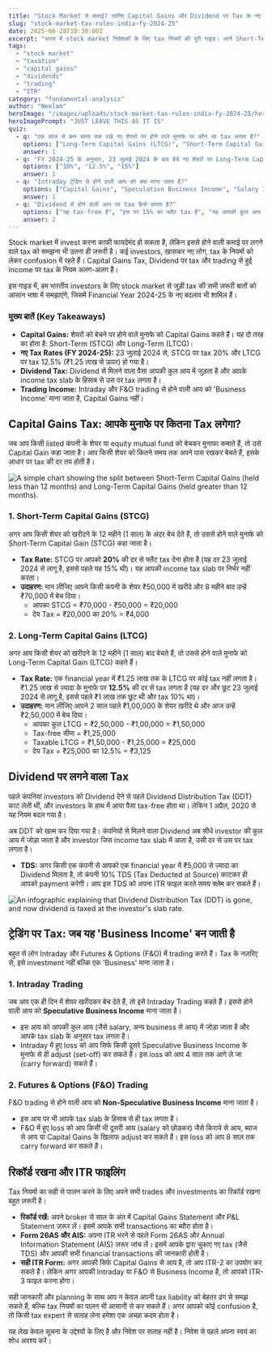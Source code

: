 ```yaml
---
title: "Stock Market से कमाई? जानिए Capital Gains और Dividend पर Tax के नए नियम (FY 2024-25)"
slug: "stock-market-tax-rules-india-fy-2024-25"
date: 2025-06-28T10:30:00Z
excerpt: "भारत में stock market निवेशकों के लिए tax नियमों की पूरी गाइड। जानें Short-Term और Long-Term Capital Gains, Dividend Tax और F&O trading पर tax कैसे लगता है, FY 2024-25 के नए बदलावों के साथ।"
tags:
  - "stock market"
  - "taxation"
  - "capital gains"
  - "dividends"
  - "trading"
  - "ITR"
category: "fundamental-analysis"
author: "Neelam"
heroImage: "/images/uploads/stock-market-tax-rules-india-fy-2024-25/hero-image.jpg"
heroImagePrompt: "JUST LEAVE THIS AS IT IS"
quiz:
  - q: "एक साल से कम समय तक रखे गए शेयरों पर होने वाले मुनाफे पर कौन सा tax लगता है?"
    options: ["Long-Term Capital Gains (LTCG)", "Short-Term Capital Gains (STCG)", "Dividend Tax"]
    answer: 1
  - q: "FY 2024-25 के अनुसार, 23 जुलाई 2024 के बाद बेचे गए शेयरों पर Long-Term Capital Gains पर ₹1.25 लाख से ज़्यादा के मुनाफे पर कितना tax लगता है?"
    options: ["10%", "12.5%", "15%"]
    answer: 1
  - q: "Intraday ट्रेडिंग से होने वाली आय को क्या माना जाता है?"
    options: ["Capital Gains", "Speculative Business Income", "Salary Income"]
    answer: 1
  - q: "Dividend से होने वाली आय पर tax कैसे लगता है?"
    options: ["यह tax-free है", "इस पर 15% का फ्लैट tax है", "यह आपकी कुल आय में जुड़कर slab rate के हिसाब से tax होता है"]
    answer: 2
---
```


Stock market में invest करना काफी फायदेमंद हो सकता है, लेकिन इससे होने वाली कमाई पर लगने वाले tax को समझना भी उतना ही ज़रूरी है। कई investors, खासकर नए लोग, tax के नियमों को लेकर confusion में रहते हैं। Capital Gains Tax, Dividend पर tax और trading से हुई income पर tax के नियम अलग-अलग हैं।

इस गाइड में, हम भारतीय investors के लिए stock market से जुड़ी tax की सभी ज़रूरी बातों को आसान भाषा में समझाएंगे, जिसमें Financial Year 2024-25 के नए बदलाव भी शामिल हैं।

### मुख्य बातें (Key Takeaways)

*   **Capital Gains:** शेयरों को बेचने पर होने वाले मुनाफे को Capital Gains कहते हैं। यह दो तरह का होता है: Short-Term (STCG) और Long-Term (LTCG)।
*   **नए Tax Rates (FY 2024-25):** 23 जुलाई 2024 से, STCG पर tax 20% और LTCG पर tax 12.5% (₹1.25 लाख से ऊपर) हो गया है।
*   **Dividend Tax:** Dividend से मिलने वाला पैसा आपकी कुल आय में जुड़ता है और आपके income tax slab के हिसाब से उस पर tax लगता है।
*   **Trading Income:** Intraday और F&O trading से होने वाली आय को 'Business Income' माना जाता है, Capital Gains नहीं।

## Capital Gains Tax: आपके मुनाफे पर कितना Tax लगेगा?

जब आप किसी listed कंपनी के शेयर या equity mutual fund को बेचकर मुनाफा कमाते हैं, तो उसे Capital Gain कहा जाता है। आप किसी शेयर को कितने समय तक अपने पास रखकर बेचते हैं, इसके आधार पर tax की दर तय होती है।

![A simple chart showing the split between Short-Term Capital Gains (held less than 12 months) and Long-Term Capital Gains (held greater than 12 months).](/images/uploads/stock-market-tax-rules-india-fy-2024-25/capital-gains-types.png)

### 1. Short-Term Capital Gains (STCG)

अगर आप किसी शेयर को खरीदने के 12 महीने (1 साल) के अंदर बेच देते हैं, तो उससे होने वाले मुनाफे को Short-Term Capital Gain (STCG) कहा जाता है।

*   **Tax Rate:** STCG पर आपको **20%** की दर से फ्लैट tax देना होता है (यह दर 23 जुलाई 2024 से लागू है, इससे पहले यह 15% थी)। यह आपकी income tax slab पर निर्भर नहीं करता।
*   **उदाहरण:** मान लीजिए आपने किसी कंपनी के शेयर ₹50,000 में खरीदे और 8 महीने बाद उन्हें ₹70,000 में बेच दिया।
    *   आपका STCG = ₹70,000 - ₹50,000 = ₹20,000
    *   देय Tax = ₹20,000 का 20% = ₹4,000

### 2. Long-Term Capital Gains (LTCG)

अगर आप किसी शेयर को खरीदने के 12 महीने (1 साल) बाद बेचते हैं, तो उससे होने वाले मुनाफे को Long-Term Capital Gain (LTCG) कहते हैं।

*   **Tax Rate:** एक financial year में ₹1.25 लाख तक के LTCG पर कोई tax नहीं लगता है। ₹1.25 लाख से ज़्यादा के मुनाफे पर **12.5%** की दर से tax लगता है (यह दर और छूट 23 जुलाई 2024 से लागू है, इससे पहले ₹1 लाख तक छूट थी और tax 10% था)।
*   **उदाहरण:** मान लीजिए आपने 2 साल पहले ₹1,00,000 के शेयर खरीदे थे और आज उन्हें ₹2,50,000 में बेच दिया।
    *   आपका कुल LTCG = ₹2,50,000 - ₹1,00,000 = ₹1,50,000
    *   Tax-free सीमा = ₹1,25,000
    *   Taxable LTCG = ₹1,50,000 - ₹1,25,000 = ₹25,000
    *   देय Tax = ₹25,000 का 12.5% = ₹3,125

## Dividend पर लगने वाला Tax

पहले कंपनियां investors को Dividend देने से पहले Dividend Distribution Tax (DDT) काट लेती थीं, और investors के हाथ में आया पैसा tax-free होता था। लेकिन 1 अप्रैल, 2020 से यह नियम बदल गया है।

अब DDT को खत्म कर दिया गया है। कंपनियों से मिलने वाला Dividend अब सीधे investor की कुल आय में जोड़ा जाता है और investor जिस income tax slab में आता है, उसी दर से उस पर tax लगता है।

*   **TDS:** अगर किसी एक कंपनी से आपको एक financial year में ₹5,000 से ज़्यादा का Dividend मिलता है, तो कंपनी 10% TDS (Tax Deducted at Source) काटकर ही आपको payment करेगी। आप इस TDS को अपना ITR फाइल करते समय क्लेम कर सकते हैं।

![An infographic explaining that Dividend Distribution Tax (DDT) is gone, and now dividend is taxed at the investor's slab rate.](/images/uploads/stock-market-tax-rules-india-fy-2024-25/dividend-tax-rule.png)

## ट्रेडिंग पर Tax: जब यह 'Business Income' बन जाती है

बहुत से लोग Intraday और Futures & Options (F&O) में trading करते हैं। Tax के नज़रिए से, इसे investment नहीं बल्कि एक 'Business' माना जाता है।

### 1. Intraday Trading

जब आप एक ही दिन में शेयर खरीदकर बेच देते हैं, तो इसे Intraday Trading कहते हैं। इससे होने वाली आय को **Speculative Business Income** माना जाता है।

*   इस आय को आपकी कुल आय (जैसे salary, अन्य business से आय) में जोड़ा जाता है और आपके tax slab के अनुसार tax लगता है।
*   Intraday में हुए loss को आप सिर्फ किसी दूसरे Speculative Business Income के मुनाफे से ही adjust (set-off) कर सकते हैं। इस loss को आप 4 साल तक आगे ले जा (carry forward) सकते हैं।

### 2. Futures & Options (F&O) Trading

F&O trading से होने वाली आय को **Non-Speculative Business Income** माना जाता है।

*   इस आय पर भी आपके tax slab के हिसाब से ही tax लगता है।
*   F&O में हुए loss को आप किसी भी दूसरी आय (salary को छोड़कर) जैसे किराये से आय, ब्याज से आय या Capital Gains के खिलाफ adjust कर सकते हैं। इस loss को आप 8 साल तक carry forward कर सकते हैं।

## रिकॉर्ड रखना और ITR फाइलिंग

Tax नियमों का सही से पालन करने के लिए अपने सभी trades और investments का रिकॉर्ड रखना बहुत ज़रूरी है।

*   **रिकॉर्ड रखें:** अपने broker से साल के अंत में Capital Gains Statement और P&L Statement ज़रूर लें। इसमें आपके सभी transactions का ब्यौरा होता है।
*   **Form 26AS और AIS:** अपना ITR भरने से पहले Form 26AS और Annual Information Statement (AIS) ज़रूर जांच लें। इसमें आपके द्वारा चुकाए गए tax (जैसे TDS) और आपकी सभी financial transactions की जानकारी होती है।
*   **सही ITR Form:** अगर आपकी सिर्फ Capital Gains से आय है, तो आप ITR-2 का उपयोग कर सकते हैं। लेकिन अगर आपकी Intraday या F&O से Business Income है, तो आपको ITR-3 फाइल करना होगा।

सही जानकारी और planning के साथ आप न केवल अपनी tax liability को बेहतर ढंग से समझ सकते हैं, बल्कि tax नियमों का पालन भी आसानी से कर सकते हैं। अगर आपको कोई confusion है, तो किसी tax expert से सलाह लेना हमेशा एक अच्छा कदम होता है।

यह लेख केवल सूचना के उद्देश्यों के लिए है और निवेश पर सलाह नहीं है। निवेश से पहले अपना स्वयं का शोध अवश्य करें।
